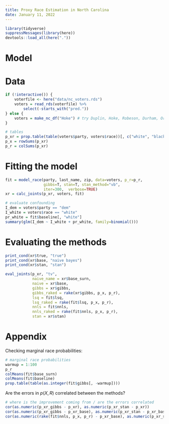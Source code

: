 ```yaml
---
title: Proxy Race Estimation in North Carolina
date: January 11, 2022
---
```


```r
library(tidyverse)
suppressMessages(library(here))
devtools::load_all(here("."))
```

# Model

# Data

```r
if (!interactive()) {
    voterfile <- here("data/nc_voters.rds")
    voters = read_rds(voterfile) %>%
        select(-starts_with("pred."))
} else {
    voters = make_nc_df("Hoke") # try Duplin, Hoke, Robeson, Durham, Orange, Wake (largest)
}

# tables
p_xr = prop.table(table(voters$party, voters$race))[, c("white", "black", "hisp", "asian", "other")]
p_x = rowSums(p_xr)
p_r = colSums(p_xr)
```

# Fitting the model

```r
fit = model_race(party, last_name, zip, data=voters, p_r=p_r,
                 gibbs=T, stan=T, stan_method="vb",
                 iter=300,  verbose=TRUE)
xr = calc_joints(p_xr, voters, fit)
```

```r
# evaluate confounding
I_dem = voters$party == "dem"
I_white = voters$race == "white"
pr_white = fit$baseline[, "white"]
summary(glm(I_dem ~ I_white + pr_white, family=binomial()))
```

# Evaluating the methods

```r
print_cond(xr$true, "true")
print_cond(xr$base, "naive bayes")
print_cond(xr$stan, "stan")
```

```r
eval_joints(p_xr, "tv",
            naive_name = xr$base_surn,
            naive = xr$base,
            gibbs = xr$gibbs,
            gibbs_raked = rake(xr$gibbs, p_x, p_r),
            lsq = fit$lsq,
            lsq_raked = rake(fit$lsq, p_x, p_r),
            nnls = fit$nnls,
            nnls_raked = rake(fit$nnls, p_x, p_r),
            stan = xr$stan)
```


# Appendix

Checking marginal race probabilities:

```r
# marginal race probabilities
warmup = 1:100
p_r
colMeans(fit$base_surn)
colMeans(fit$baseline)
prop.table(table(as.integer(fit$gibbs[, -warmup])))
```

Are the errors in $p(X, R)$ correlated between the methods?

```r
# where is the improvement coming from / are the errors correlated
cor(as.numeric(p_xr_gibbs - p_xr), as.numeric(p_xr_stan - p_xr))
cor(as.numeric(p_xr_gibbs - p_xr_base), as.numeric(p_xr_stan - p_xr_base))
cor(as.numeric(rake(fit$nnls, p_x, p_r) - p_xr_base), as.numeric(p_xr_stan - p_xr_base))
```
